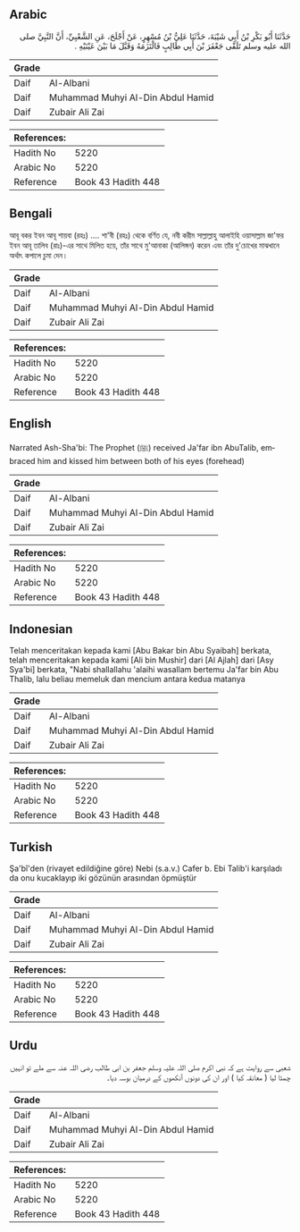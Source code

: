 ## Arabic


<div dir="rtl" lang="ar" style={{fontSize:'larger',backgroundColor:'#f8f9fa',padding:20}}>
حَدَّثَنَا أَبُو بَكْرِ بْنُ أَبِي شَيْبَةَ، حَدَّثَنَا عَلِيُّ بْنُ مُسْهِرٍ، عَنْ أَجْلَحَ، عَنِ الشَّعْبِيِّ، أَنَّ النَّبِيَّ صلى الله عليه وسلم تَلَقَّى جَعْفَرَ بْنَ أَبِي طَالِبٍ فَالْتَزَمَهُ وَقَبَّلَ مَا بَيْنَ عَيْنَيْهِ ‏.‏
</div>
<div style={{backgroundColor:'#f8f9fa',padding:20, marginBottom: 10}}><table> <thead> <tr> <th>Grade</th> <th></th> </tr> </thead> <tbody> <tr><td>Daif</td><td>Al-Albani</td></tr><tr><td>Daif</td><td>Muhammad Muhyi Al-Din Abdul Hamid</td></tr><tr><td>Daif</td><td>Zubair Ali Zai</td></tr></tbody></table><table> <thead> <tr> <th>References:</th> <th></th> </tr> </thead> <tbody><tr><td>Hadith No</td><td>5220</td></tr><tr><td>Arabic No</td><td>5220</td></tr><tr><td>Reference</td><td>Book 43 Hadith 448</td></tr></tbody></table></div>

## Bengali


<div dir="ltr" lang="bn" style={{fontSize:'larger',backgroundColor:'#f8f9fa',padding:20}}>
আবূ বকর ইবন আবূ শায়বা (রহঃ) .... শা'বী (রহঃ) থেকে বর্ণিত যে, নবী করীম সাল্লাল্লাহু আলাইহি ওয়াসাল্লাম জা'ফর ইবন আবূ তালিব (রাঃ)-এর সাথে মিলিত হয়ে, তাঁর সাথে মু'আনাকা (আলিঙ্গন) করেন এবং তাঁর দু'চোখের মাঝখানে অর্থাৎ কপালে চুমা দেন।
</div>
<div style={{backgroundColor:'#f8f9fa',padding:20, marginBottom: 10}}><table> <thead> <tr> <th>Grade</th> <th></th> </tr> </thead> <tbody> <tr><td>Daif</td><td>Al-Albani</td></tr><tr><td>Daif</td><td>Muhammad Muhyi Al-Din Abdul Hamid</td></tr><tr><td>Daif</td><td>Zubair Ali Zai</td></tr></tbody></table><table> <thead> <tr> <th>References:</th> <th></th> </tr> </thead> <tbody><tr><td>Hadith No</td><td>5220</td></tr><tr><td>Arabic No</td><td>5220</td></tr><tr><td>Reference</td><td>Book 43 Hadith 448</td></tr></tbody></table></div>

## English


<div dir="ltr" lang="en" style={{fontSize:'larger',backgroundColor:'#f8f9fa',padding:20}}>
Narrated Ash-Sha'bi: The Prophet (ﷺ) received Ja'far ibn AbuTalib, embraced him and kissed him between both of his eyes (forehead)
</div>
<div style={{backgroundColor:'#f8f9fa',padding:20, marginBottom: 10}}><table> <thead> <tr> <th>Grade</th> <th></th> </tr> </thead> <tbody> <tr><td>Daif</td><td>Al-Albani</td></tr><tr><td>Daif</td><td>Muhammad Muhyi Al-Din Abdul Hamid</td></tr><tr><td>Daif</td><td>Zubair Ali Zai</td></tr></tbody></table><table> <thead> <tr> <th>References:</th> <th></th> </tr> </thead> <tbody><tr><td>Hadith No</td><td>5220</td></tr><tr><td>Arabic No</td><td>5220</td></tr><tr><td>Reference</td><td>Book 43 Hadith 448</td></tr></tbody></table></div>

## Indonesian


<div dir="ltr" lang="id" style={{fontSize:'larger',backgroundColor:'#f8f9fa',padding:20}}>
Telah menceritakan kepada kami [Abu Bakar bin Abu Syaibah] berkata, telah menceritakan kepada kami [Ali bin Mushir] dari [Al Ajlah] dari [Asy Sya'bi] berkata, "Nabi shallallahu 'alaihi wasallam bertemu Ja'far bin Abu Thalib, lalu beliau memeluk dan mencium antara kedua matanya
</div>
<div style={{backgroundColor:'#f8f9fa',padding:20, marginBottom: 10}}><table> <thead> <tr> <th>Grade</th> <th></th> </tr> </thead> <tbody> <tr><td>Daif</td><td>Al-Albani</td></tr><tr><td>Daif</td><td>Muhammad Muhyi Al-Din Abdul Hamid</td></tr><tr><td>Daif</td><td>Zubair Ali Zai</td></tr></tbody></table><table> <thead> <tr> <th>References:</th> <th></th> </tr> </thead> <tbody><tr><td>Hadith No</td><td>5220</td></tr><tr><td>Arabic No</td><td>5220</td></tr><tr><td>Reference</td><td>Book 43 Hadith 448</td></tr></tbody></table></div>

## Turkish


<div dir="ltr" lang="tr" style={{fontSize:'larger',backgroundColor:'#f8f9fa',padding:20}}>
Şa'bî'den (rivayet edildiğine göre) Nebi (s.a.v.) Cafer b. Ebi Talib'i karşıladı da onu kucaklayıp iki gözünün arasından öpmüştür
</div>
<div style={{backgroundColor:'#f8f9fa',padding:20, marginBottom: 10}}><table> <thead> <tr> <th>Grade</th> <th></th> </tr> </thead> <tbody> <tr><td>Daif</td><td>Al-Albani</td></tr><tr><td>Daif</td><td>Muhammad Muhyi Al-Din Abdul Hamid</td></tr><tr><td>Daif</td><td>Zubair Ali Zai</td></tr></tbody></table><table> <thead> <tr> <th>References:</th> <th></th> </tr> </thead> <tbody><tr><td>Hadith No</td><td>5220</td></tr><tr><td>Arabic No</td><td>5220</td></tr><tr><td>Reference</td><td>Book 43 Hadith 448</td></tr></tbody></table></div>

## Urdu


<div dir="rtl" lang="ur" style={{fontSize:'larger',backgroundColor:'#f8f9fa',padding:20}}>
شعبی سے روایت ہے کہ نبی اکرم صلی اللہ علیہ وسلم جعفر بن ابی طالب رضی اللہ عنہ سے ملے تو انہیں چمٹا لیا ( معانقہ کیا ) اور ان کی دونوں آنکھوں کے درمیان بوسہ دیا۔
</div>
<div style={{backgroundColor:'#f8f9fa',padding:20, marginBottom: 10}}><table> <thead> <tr> <th>Grade</th> <th></th> </tr> </thead> <tbody> <tr><td>Daif</td><td>Al-Albani</td></tr><tr><td>Daif</td><td>Muhammad Muhyi Al-Din Abdul Hamid</td></tr><tr><td>Daif</td><td>Zubair Ali Zai</td></tr></tbody></table><table> <thead> <tr> <th>References:</th> <th></th> </tr> </thead> <tbody><tr><td>Hadith No</td><td>5220</td></tr><tr><td>Arabic No</td><td>5220</td></tr><tr><td>Reference</td><td>Book 43 Hadith 448</td></tr></tbody></table></div>